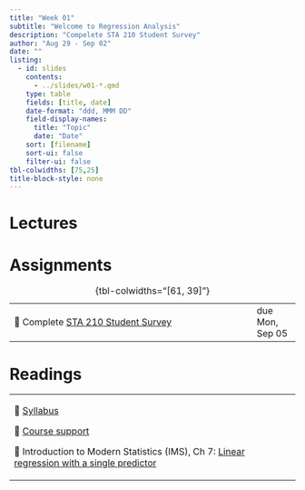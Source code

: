 ```yaml
---
title: "Week 01"
subtitle: "Welcome to Regression Analysis"
description: "Compelete STA 210 Student Survey"
author: "Aug 29 - Sep 02"
date: ""
listing:
  - id: slides
    contents:
      - ../slides/w01-*.qmd
    type: table
    fields: [title, date]
    date-format: "ddd, MMM DD"
    field-display-names:
      title: "Topic"
      date: "Date"
    sort: [filename]
    sort-ui: false
    filter-ui: false
tbl-colwidths: [75,25]
title-block-style: none
---
```


# Lectures

::: {#slides}
:::

# Assignments

|                                                                                              |                 |
|----------------------------------------------------------------------------------------------|-----------------|
| 📝 Complete [STA 210 Student Survey](https://duke.qualtrics.com/jfe/form/SV_cGV5IKoeadWR59s) | due Mon, Sep 05 |

: {tbl-colwidths="\[61, 39\]"}

# Readings

+-------------------------------------------------------------------------------------------------------------------------------------------------+
| 📖 [Syllabus](../syllabus.qmd)                                                                                                                  |
|                                                                                                                                                 |
| 📖 [Course support](../support.qmd)                                                                                                             |
|                                                                                                                                                 |
| 📖 Introduction to Modern Statistics (IMS), Ch 7: [Linear regression with a single predictor](https://openintro-ims.netlify.app/model-slr.html) |
+-------------------------------------------------------------------------------------------------------------------------------------------------+
